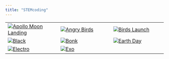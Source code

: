 ```yaml
---
title: "STEMcoding"
---
```



| |  |  |
|----------|----------|----------|
| [![Apollo Moon Landing](img/apollo.png)](projects/apollo.qmd)   | [![Angry Birds](img/birds.png)](projects/birds.qmd)   | [![Birds Launch](img/birdslaunch.png)](projects/birdslauncher.qmd)   |
| [![Black](img/black.png)](projects/black.qmd)   | [![Bonk](img/bonk.png)](projects/bonk.qmd)  | [![Earth Day](img/earth.png)](projects/earth.qmd)   |
| [![Electro](img/electro.png)](projects/electro.qmd)    | [![Exo](img/exo.png)](projects/exo.qmd)   |    |
